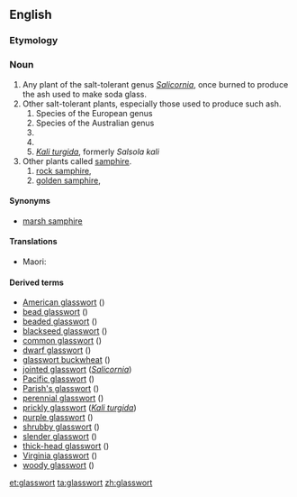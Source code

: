 ==English==
{{wikipedia}}
===Etymology===
{{compound|glass|wort}}

===Noun===
{{en-noun|~}}

# Any plant of the salt-tolerant genus ''[[Salicornia]]'', once burned to produce the ash used to make soda glass.
# Other salt-tolerant plants, especially those used to produce such ash.
## Species of the European genus {{taxlink|Sarcocornia|genus}}
## Species of the Australian genus {{taxlink|Tecticornia|genus}}
## {{taxlink|Arthrocnemum subterminale|species}}
## {{taxlink|Eriogonum salicornioides|species}}
## ''[[Kali turgida]]'', formerly ''Salsola kali''
# Other plants called [[samphire]].
## [[rock samphire]], {{taxlink|Crithmum maritimum|species}}
## [[golden samphire]], {{taxlink|Inula crithmoides|species}}

====Synonyms====
* {{sense|''Salicornia''}} [[marsh samphire]]

====Translations====
{{trans-top|a plant}}
* Maori: {{t|mi|ureure}}
{{trans-mid}}
{{trans-bottom}}

====Derived terms====
* [[American glasswort]] ({{taxlink|Salicornia virginica|species}})
* [[bead glasswort]] ({{taxlink|Tecticornia flabelliformis|species}})
* [[beaded glasswort]] ({{taxlink|Sarcocornia quinqueflora|species}})
* [[blackseed glasswort]] ({{taxlink|Tecticornia pergranulata|species}})  
* [[common  glasswort]] ({{taxlink|Salicornia europaea|species}})
* [[dwarf glasswort]] ({{taxlink|Salicornia bigelovii|species}})
* [[glasswort buckwheat]] ({{taxlink|Eriogonum salicornioides|species}})
* [[jointed glasswort]] (''[[Salicornia]]'')
* [[Pacific glasswort]] ({{taxlink|Sarcocornia pacifica|species}})
* [[Parish's glasswort]] ({{taxlink|Arthrocnemum subterminale|species}})
* [[perennial glasswort]] ({{taxlink|Sarcocornia perennis|species}})
* [[prickly glasswort]] (''[[Kali turgida]]'')
* [[purple glasswort]] ({{taxlink|Salicornia ramosissima|species}})
* [[shrubby glasswort]] ({{taxlink|Tecticornia arbuscula|species}})
* [[slender glasswort]] ({{taxlink|Salicornia maritima|species}})
* [[thick-head glasswort]] ({{taxlink|Sarcocornia blackiana|species}})
* [[Virginia glasswort]] ({{taxlink|Salicornia virginica|species}})
* [[woody glasswort]] ({{taxlink|Salicornia virginica|species}})

[[et:glasswort]]
[[ta:glasswort]]
[[zh:glasswort]]